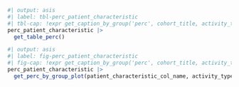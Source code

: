 ```r
#| output: asis
#| label: tbl-perc_patient_characteristic
#| tbl-cap: !expr get_caption_by_group('perc', cohort_title, activity_type, group_title, treatment_type)
perc_patient_characteristic |>
  get_table_perc() 
```

```r
#| output: asis
#| label: fig-perc_patient_characteristic
#| fig-cap: !expr get_caption_by_group('perc', cohort_title, activity_type, group_title, treatment_type)
perc_patient_characteristic |>
  get_perc_by_group_plot(patient_characteristic_col_name, activity_type)
```